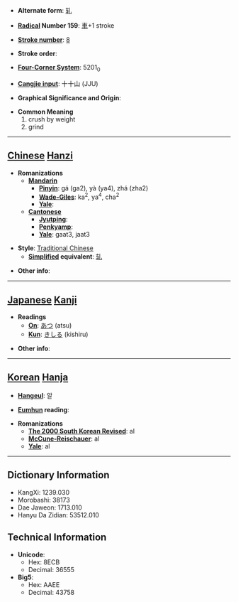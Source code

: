 * '''Alternate form''': [[轧]]

* '''[[Wiktionary:Chinese radical index| Radical]] Number 159''': [[Wiktionary:Chinese radical index 車|車]]+1 stroke

* '''[[Wiktionary:Chinese total strokes index|Stroke number]]''': [[Wiktionary:Chinese total strokes index 8|8]]

* '''Stroke order''': 

* '''[[Wiktionary:Chinese four corner index|Four-Corner System]]''': 5201<sub>0</sub>

* '''[[Wiktionary:Chinese Cangjie index|Cangjie input]]''': 十十山 (JJU)

* '''Graphical Significance and Origin''': 

* '''Common Meaning'''
*#crush by weight
*# grind


----

== [[Chinese]] [[Hanzi]] ==

* '''Romanizations'''
** '''[[Mandarin]]'''
*** '''[[Pinyin]]''': gá (ga2), yà (ya4), zhá (zha2)
*** '''[[Wade-Giles]]''': ka<sup>2</sup>, ya<sup>4</sup>, cha<sup>2</sup>
*** '''[[Yale]]''': 
** '''[[Cantonese]]'''
*** '''[[Jyutping]]''':
*** '''[[Penkyamp]]''': 
*** '''[[Yale]]''': gaat3, jaat3

* '''Style''': [[Traditional Chinese]] 
** '''[[Simplified Chinese|Simplified]] equivalent''': [[轧]]

* '''Other info''': 

----

== [[Japanese]] [[Kanji]] ==

* '''Readings'''
** '''[[On]]''': [[あつ]] (atsu)
** '''[[Kun]]''': [[きしる]] (kishiru)

* '''Other info''':  

----

== [[Korean]] [[Hanja]] ==

* '''[[Hangeul]]''': 알

* '''[[Eumhun]] reading''': 

* '''Romanizations'''
** '''[[The 2000 South Korean Revised Romanization|The 2000 South Korean Revised]]''': al
** '''[[McCune-Reischauer]]''': al
** '''[[Yale]]''': al

----

== Dictionary Information ==

* KangXi: 1239.030
* Morobashi: 38173
* Dae Jaweon: 1713.010
* Hanyu Da Zidian: 53512.010

== Technical Information ==

* '''Unicode''':
** Hex: 8ECB
** Decimal: 36555
* '''Big5''':
** Hex: AAEE
** Decimal: 43758